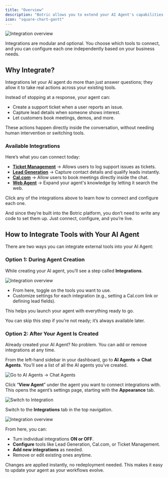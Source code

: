 ```yaml
---
title: "Overview"
description: "Botric allows you to extend your AI Agent's capabilities by connecting it with powerful third-party tools. These integrations allow your AI Agent to do more than just chat. With just a few clicks, you can connect it to tools that automate support, capture leads, schedule meetings, and more."
icon: "square-chart-gantt"
---
```


<img 
  src="../images/integrations/overview/integration_overview.webp" 
  alt="Integration overview" 
  className="rounded-xl border-4 border-blue-100 dark:border-blue-300"
/>

Integrations are modular and optional. You choose which tools to connect, and you can configure each one independently based on your business needs.

## Why Integrate?

Integrations let your AI agent do more than just answer questions; they allow it to take real actions across your existing tools.

Instead of stopping at a response, your agent can:

- Create a support ticket when a user reports an issue.
- Capture lead details when someone shows interest.
- Let customers book meetings, demos, and more.

These actions happen directly inside the conversation, without needing human intervention or switching tools. 

### Available Integrations

Here’s what you can connect today:

- **[Ticket Management](/integrations/ticket_management)** → Allows users to log support issues as tickets.
- **[Lead Generation](/integrations/lead_generation)** → Capture contact details and qualify leads instantly.
- **[Cal.com](/integrations/cal)** → Allow users to book meetings directly inside the chat.
- **[Web Agent](/integrations/web_agent)** → Expand your agent's knowledge by letting it search the web.

<Info>Click any of the integrations above to learn how to connect and configure each one.</Info>

And since they’re built into the Botric platform, you don’t need to write any code to set them up. Just connect, configure, and you’re live.

## How to Integrate Tools with Your AI Agent

There are two ways you can integrate external tools into your AI Agent:

### Option 1: During Agent Creation

While creating your AI agent, you’ll see a step called **Integrations**.

<img 
  src="../images/integrations/overview/integration_overview.webp" 
  alt="Integration overview" 
  className="rounded-xl border-4 border-blue-100 dark:border-blue-300"
/>

- From here, toggle on the tools you want to use.
- Customize settings for each integration (e.g., setting a Cal.com link or defining lead fields).

This helps you launch your agent with everything ready to go.

<Note>You can skip this step if you’re not ready; it’s always available later.</Note>

### Option 2: After Your Agent Is Created

Already created your AI Agent? No problem. You can add or remove integrations at any time.

From the left-hand sidebar in your dashboard, go to **AI Agents → Chat Agents**. You’ll see a list of all the AI agents you’ve created.

<img 
  src="../images/integrations/overview/after_your_agent_is_created03.webp" 
  alt="Go to AI Agents → Chat Agents" 
  className="rounded-xl border-4 border-blue-100 dark:border-blue-300"
/>

Click “**View Agent**” under the agent you want to connect integrations with. This opens the agent’s settings page, starting with the **Appearance** tab.

<img 
  src="../images/integrations/overview/appearance_tab.webp" 
  alt="Switch to Integration" 
  className="rounded-xl border-4 border-blue-100 dark:border-blue-300"
/>

Switch to the **Integrations** tab in the top navigation.

<img 
  src="../images/integrations/overview/integration_overview.webp" 
  alt="Integration overview" 
  className="rounded-xl border-4 border-blue-100 dark:border-blue-300"
/>

From here, you can:

- Turn individual integrations **ON or OFF**.
- **Configure** tools like Lead Generation, Cal.com, or Ticket Management.
- **Add new integrations** as needed.
- Remove or edit existing ones anytime.

Changes are applied instantly, no redeployment needed. This makes it easy to update your agent as your workflows evolve.


